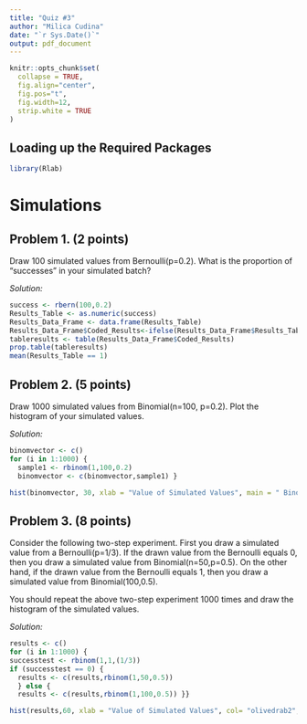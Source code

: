 ```yaml
---
title: "Quiz #3"
author: "Milica Cudina"
date: "`r Sys.Date()`"
output: pdf_document
---
```

<!-- The author of this template is Dr. Gordan Zitkovic.-->
<!-- The code chunk below contains some settings that will  -->
<!-- make your R code look better in the output pdf file.  -->
<!-- If you are curious about what each option below does, -->
<!-- go to https://yihui.org/knitr/options/ -->
<!-- If not, feel free to disregard everything ...  -->
```r
knitr::opts_chunk$set(
  collapse = TRUE,
  fig.align="center",
  fig.pos="t",
  fig.width=12,
  strip.white = TRUE
)
```
<!-- ... down to here. -->

## Loading up the Required Packages
```r
library(Rlab)
```

# Simulations
## Problem 1. **(2 points)** 
Draw 100 simulated values from Bernoulli(p=0.2). What is the proportion of "successes" in your simulated batch?

*Solution:*
```r
success <- rbern(100,0.2)
Results_Table <- as.numeric(success)
Results_Data_Frame <- data.frame(Results_Table)
Results_Data_Frame$Coded_Results<-ifelse(Results_Data_Frame$Results_Table== 1,"Successes","Failures")
tableresults <- table(Results_Data_Frame$Coded_Results)
prop.table(tableresults)
mean(Results_Table == 1)

```

## Problem 2. **(5 points)** 
Draw 1000 simulated values from Binomial(n=100, p=0.2). Plot the histogram of your simulated values.

*Solution:*
```r
binomvector <- c()
for (i in 1:1000) {
  sample1 <- rbinom(1,100,0.2)
  binomvector <- c(binomvector,sample1) }

hist(binomvector, 30, xlab = "Value of Simulated Values", main = " Binomial Distribution \n Simulation",col = "lightsalmon")
```

## Problem 3. **(8 points)** 
Consider the following two-step experiment. First you draw a simulated value from a Bernoulli(p=1/3). If the drawn value from the Bernoulli equals $0$, then you draw a simulated value from Binomial(n=50,p=0.5). On the other hand, if the drawn value from the Bernoulli equals $1$, then you draw a simulated value from Binomial(100,0.5). 

You should repeat the above two-step experiment $1000$ times and draw the histogram of the simulated values. 

*Solution:*
```r
results <- c()
for (i in 1:1000) {
successtest <- rbinom(1,1,(1/3))
if (successtest == 0) {
  results <- c(results,rbinom(1,50,0.5))
  } else {
  results <- c(results,rbinom(1,100,0.5)) }}

hist(results,60, xlab = "Value of Simulated Values", col= "olivedrab2", main = "Bernoulli and Binomial \n Distribution Simulation")

```

